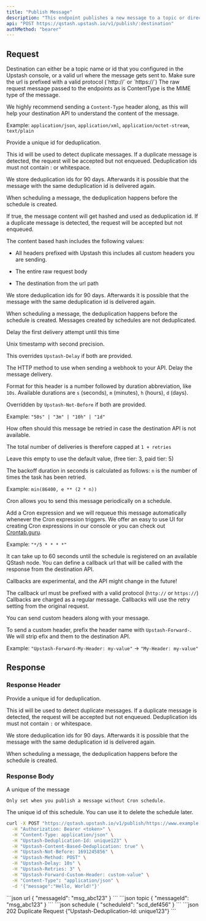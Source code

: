 ```yaml
---
title: "Publish Message"
description: "This endpoint publishes a new message to a topic or directly to a url "
api: "POST https://qstash.upstash.io/v1/publish/:destination"
authMethod: "bearer"
---
```


## Request

<ParamField path="destination" type="string" required>
  Destination can either be a topic name or id that you configured in the
  Upstash console, or a valid url where the message gets sent to. Make sure the
  url is prefixed with a valid protocol (`http://` or `https://`)
</ParamField>

<ParamField body="body" type="string">
  The raw request message passed to the endpoints as is
</ParamField>

<ParamField header="Content-Type" type="string" >
ContentType is the MIME type of the message.

We highly recommend sending a `Content-Type` header along, as this will help
your destination API to understand the content of the message.

Example: `application/json`, `application/xml`, `application/octet-stream`,
`text/plain`

</ParamField>

<ParamField header="Upstash-Deduplication-Id" type="string">
Provide a unique id for deduplication.

This id will be used to detect duplicate messages. If a duplicate message is detected, the request will be accepted but not enqueued. Deduplication ids must not contain : or whitespace.

We store deduplication ids for 90 days. Afterwards it is possible that the message with the same deduplication id is delivered again.

When scheduling a message, the deduplication happens before the schedule is created.

</ParamField>

<ParamField header="Upstash-Content-Based-Deduplication" type="boolean" >

If true, the message content will get hashed and used as deduplication id. If a duplicate message is detected, the request will be accepted but not enqueued.

The content based hash includes the following values:

- All headers prefixed with Upstash this includes all custom headers you are sending.

- The entire raw request body

- The destination from the url path

We store deduplication ids for 90 days. Afterwards it is possible that the message with the same deduplication id is delivered again.

When scheduling a message, the deduplication happens before the schedule is created. Messages created by schedules are not deduplicated.

</ParamField>

<ParamField header="Upstash-Not-Before" type="int" >
	Delay the first delivery attempt until this time

Unix timestamp with second precision.

This overrides `Upstash-Delay` if both are provided.

</ParamField>

<ParamField header="Upstash-Method" type="string" >
	The HTTP method to use when sending a webhook to your API.

</ParamField>

<ParamField header="Upstash-Delay" type="string" >
  Delay the message delivery.

Format for this header is a number followed by duration abbreviation, like
`10s`. Available durations are `s` (seconds), `m` (minutes), `h` (hours), `d`
(days).

Overridden by `Upstash-Not-Before` if both are provided.

Example: `"50s" | "3m" | "10h" | "1d"`

</ParamField>

<ParamField header="Upstash-Retries" type="int"  >
  How often should this message be retried in case the destination API is not available.

The total number of deliveries is therefore capped at `1 + retries`

Leave this empty to use the default value, (free tier: 3, paid tier: 5)

The backoff duration in seconds is calculated as follows: `n` is the number of
times the task has been retried.

Example: `min(86400, e ** (2 * n))`

</ParamField>

<ParamField header="Upstash-Cron" type="string"  >
Cron allows you to send this message periodically on a schedule.

Add a Cron expression and we will requeue this message automatically whenever the Cron expression triggers. We offer an easy to use UI for creating Cron expressions in our console or you can check out [Crontab.guru](https://crontab.guru).

Example: `"*/5 * * * *"`

<Note>
It can take up to 60 seconds until the schedule is registered on an available QStash node.
</Note>
</ParamField>

<ParamField header="Upstash-Callback" type="string">
  You can define a callback url that will be called with the response from the destination API.

Callbacks are experimental, and the API might change in the future!

The callback url must be prefixed with a valid protocol (`http://` or `https://`) Callbacks are charged as a regular message. Callbacks will use the retry setting from the original request.

</ParamField>

<ParamField header="Upstash-Forward-*" type="string" >
 You can send custom headers along with your message.

To send a custom header, prefix the header name with `Upstash-Forward-`. We will strip efix and them to the destination API.

Example: `"Upstash-Forward-My-Header: my-value"` -> `"My-Header: my-value"`

</ParamField>

## Response

### Response Header

<ResponseField name="Upstash-Deduplication-Id" type="string">
Provide a unique id for deduplication.

This id will be used to detect duplicate messages. If a duplicate message is detected, the request will be accepted but not enqueued. Deduplication ids must not contain `:` or whitespace.

We store deduplication ids for 90 days. Afterwards it is possible that the message with the same deduplication id is delivered again.

When scheduling a message, the deduplication happens before the schedule is created.

</ResponseField>

### Response Body

<ResponseField name="messageId" type="string" required>
    A unique of the message

    Only set when you publish a message without Cron schedule.

</ResponseField>

<ResponseField name="scheduleId" type="string" required>
  The unique id of this schedule. You can use it to delete the schedule later.
</ResponseField>

<RequestExample>

```sh
curl -X POST "https://qstash.upstash.io/v1/publish/https://www.example.com" \
  -H "Authorization: Bearer <token>" \
  -H "Content-Type: application/json" \
  -H "Upstash-Deduplication-Id: unique123" \
  -H "Upstash-Content-Based-Deduplication: true" \
  -H "Upstash-Not-Before: 1691245856" \
  -H "Upstash-Method: POST" \
  -H "Upstash-Delay: 10s" \
  -H "Upstash-Retries: 3" \
  -H "Upstash-Forward-Custom-Header: custom-value" \
  -H "Content-Type": "application/json" \
  -d '{"message":"Hello, World!"}'
```

</RequestExample>

<ResponseExample>
```json url
{
  "messageId": "msg_abc123"
}
```
```json topic
{
  "messageId": "msg_abc123"
}
```
```json schedule
{
  "scheduleId": "scd_def456"
}
```
</ResponseExample>

<ResponseExample>
  ```json 202 Duplicate Request
  {"Upstash-Deduplication-Id: unique123"}
  ```
</ResponseExample>
